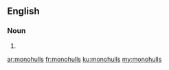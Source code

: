 ==English==

===Noun===
{{head|en}}

# {{plural of|monohull}}

[[ar:monohulls]]
[[fr:monohulls]]
[[ku:monohulls]]
[[my:monohulls]]